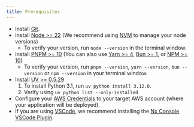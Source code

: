 ```yaml
---
title: Prerequisites
---
```

- Install [Git](https://git-scm.com/book/en/v2/Getting-Started-Installing-Git).
- Install [Node >= 22](https://nodejs.org/en/download) (We recommend using [NVM](https://github.com/nvm-sh/nvm) to manage your node versions)
  - To verify your version, run `node --version` in the terminal window.
- Install [PNPM >= 10](https://pnpm.io/installation#using-npm) (You can also use [Yarn >= 4](https://yarnpkg.com/getting-started/install), [Bun >= 1](https://bun.sh/docs/installation), or [NPM >= 10](https://nodejs.org/en/learn/getting-started/an-introduction-to-the-npm-package-manager))
  - To verify your version, run `pnpm --version`, `yarn --version`, `bun --version` or `npm --version` in your terminal window.
- Install [UV >= 0.5.29](https://docs.astral.sh/uv/getting-started/installation/)
  1. To install Python 3.1, run `uv python install 3.12.0`.
  2. Verify using `uv python list --only-installed`
- Configure your [AWS Credentials](https://docs.aws.amazon.com/sdkref/latest/guide/access.html) to your target AWS account (where your application will be deployed).
- If you are using [VSCode](https://code.visualstudio.com/), we recommend installing the [Nx Console VSCode Plugin](https://marketplace.visualstudio.com/items?itemName=nrwl.angular-console).